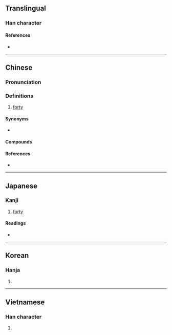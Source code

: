 {{also|ᚓ}}
{{character info/new}}
==Translingual==

===Han character===
{{Han char|rn=24|rad=十|as=03|sn=5|four=44000|canj=TT,XXTT|ids=⿻卄〢(GHJ),⿻卅丨(TKV),⿻川十(TKV),⿻廾〢(TKV)}}

====References====
* {{Han ref|kx=0156.140|dkj=02712|dj=0355.040|hdz=10060.020|uh=534C|ud=21324|bh=C96D|bd=51565}}

----

==Chinese==
{{zh-forms|alt=𠦜,𠦌}}

===Pronunciation===
{{zh-pron
|m=xì
|c=se3
|mn=siap/qz:siak
|mn_note=siak - only for 卌九
|mn-t=siab4
|mc=y
|oc=y
|ma=
|cat=num
}}

===Definitions===
{{zh-hanzi}}

# [[forty]]

====Synonyms====
* {{zh-l|四十}}

====Compounds====
{{zh-der|上卌袂攝|卌工|卌九日|卌九日烏}}

====References====
* {{thcwd|1398}}

{{cln|zh|numeral symbols|numerals}}

----

==Japanese==

===Kanji===
{{ja-kanji|grade=|rs=十03}}

# [[forty]]

====Readings====
* {{ja-readings|on=[[しゅう]] (shū)|kun=[[よんじゅう]] (yonjuu)}}

----

==Korean==

===Hanja===
{{ko-hanja|hangeul=십|rv=sip|mr=sip|y=sip}}

# {{rfdef|ko|sort=十03}}

----

==Vietnamese==

===Han character===
{{vi-hantu|[[tấp]]|rs=十03}}

# {{rfdef|vi|sort=十03}}